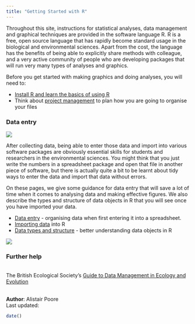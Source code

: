 ```yaml
---
title: "Getting Started with R"
---
```


Throughout this site, instructions for statistical analyses, data management and graphical techniques are provided in the software language R. R is a free, open source language that has rapidly become standard usage in the biological and environmental sciences. Apart from the cost, the language has the benefits of being able to explicitly share methods with colleague, and a very active community of people who are developing packages that will run very many types of analyses and graphics.

Before you get started with making graphics and doing analyses, you will need to:

* [Install R and learn the basics of using R](http://environmentalcomputing.net/getting-started-with-r/)  
* Think about [project management](http://environmentalcomputing.net/basic-project-management) to plan how you are going to organise your files 
<br>

### Data entry

![](/images/Sampling.jpg)


After collecting data, being able to enter those data and import into various software packages are obviously essential skills for students and researchers in the environmental sciences. You might think that you just write the numbers in a spreadsheet package and open that file in another piece of software, but there is actually quite a bit to be learnt about tidy ways to enter the data and import that data without errors.

On these pages, we give some guidance for data entry that will save a lot of time when it comes to analysing data and making effective figures. We also describe the types and structure of data objects in R that you will see once you have imported your data. 

* [Data entry](http://environmentalcomputing.net/data-entry/) - organising data when first entering it into a spreadsheet.  
* [Importing data](http://environmentalcomputing.net/importing-data/) into R  
* [Data types and structure](http://environmentalcomputing.net/data-types-and-structure/) - better understanding data objects in R  

![](Data_entry_image.jpg)

### Further help
<br>
The British Ecological Society's [Guide to Data Management in Ecology and Evolution](http://www.britishecologicalsociety.org/wp-content/uploads/Publ_Data-Management-Booklet.pdf)
<br><br>

**Author**: Alistair Poore
<br>
Last updated:
```r
date()
```
